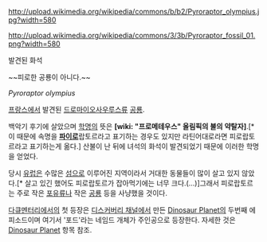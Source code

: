 http://upload.wikimedia.org/wikipedia/commons/b/b2/Pyroraptor_olympius.jpg?width=580

http://upload.wikimedia.org/wikipedia/commons/3/3b/Pyroraptor_fossil_01.png?width=580

발견된 화석

~~피로한 공룡이 아니다.~~

''Pyroraptor olympius''

[[프랑스]]에서 발견된 [[드로마이오사우루스]]류 [[공룡]].

백악기 후기에 살았으며 [[학명]]의 뜻은 '''[wiki: "프로메테우스" 올림픽의 불의 약탈자]'''.[* 이 때문에 속명을 '''[[파이로]]'''랍토르라고 표기하는 경우도 있지만 라틴어대로라면 피로랍토르라고 표기하는게 옮다.] 산불이 난 뒤에 녀석의 화석이 발견되었기 때문에 이러한 학명을 얻었다.

당시 [[유럽]]은 수많은 [[섬]]으로 이루어진 지역이라서 거대한 동물들이 많이 살고 있지 않았다.[* 살고 있긴 했어도 피로랍토르가 잡아먹기에는 너무 크다.(...)]그래서 피로랍토르는 주로 작은 [[포유류]]나 작은 [[공룡]] 등을 사냥했을 것이다.

[[다큐멘터리]]에서의 첫 등장은 [[디스커버리 채널]]에서 만든 [[Dinosaur Planet]]의 두번째 에피소드이며 여기서 '포드'라는 네임드 개체가 주인공으로 등장한다. 자세한 것은 [[Dinosaur Planet]] 항목 참조.
